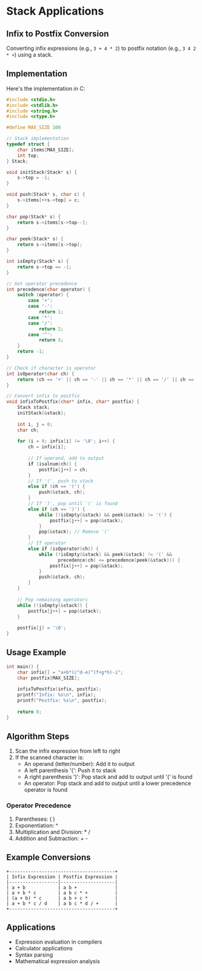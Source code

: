 # Stack Applications

## Infix to Postfix Conversion

Converting infix expressions (e.g., `3 + 4 * 2`) to postfix notation (e.g., `3 4 2 * +`) using a stack.

## Implementation

Here's the implementation in C:

```c
#include <stdio.h>
#include <stdlib.h>
#include <string.h>
#include <ctype.h>

#define MAX_SIZE 100

// Stack implementation
typedef struct {
    char items[MAX_SIZE];
    int top;
} Stack;

void initStack(Stack* s) {
    s->top = -1;
}

void push(Stack* s, char c) {
    s->items[++s->top] = c;
}

char pop(Stack* s) {
    return s->items[s->top--];
}

char peek(Stack* s) {
    return s->items[s->top];
}

int isEmpty(Stack* s) {
    return s->top == -1;
}

// Get operator precedence
int precedence(char operator) {
    switch (operator) {
        case '+':
        case '-':
            return 1;
        case '*':
        case '/':
            return 2;
        case '^':
            return 3;
    }
    return -1;
}

// Check if character is operator
int isOperator(char ch) {
    return (ch == '+' || ch == '-' || ch == '*' || ch == '/' || ch == '^');
}

// Convert infix to postfix
void infixToPostfix(char* infix, char* postfix) {
    Stack stack;
    initStack(&stack);
    
    int i, j = 0;
    char ch;
    
    for (i = 0; infix[i] != '\0'; i++) {
        ch = infix[i];
        
        // If operand, add to output
        if (isalnum(ch)) {
            postfix[j++] = ch;
        }
        // If '(', push to stack
        else if (ch == '(') {
            push(&stack, ch);
        }
        // If ')', pop until '(' is found
        else if (ch == ')') {
            while (!isEmpty(&stack) && peek(&stack) != '(') {
                postfix[j++] = pop(&stack);
            }
            pop(&stack); // Remove '('
        }
        // If operator
        else if (isOperator(ch)) {
            while (!isEmpty(&stack) && peek(&stack) != '(' && 
                   precedence(ch) <= precedence(peek(&stack))) {
                postfix[j++] = pop(&stack);
            }
            push(&stack, ch);
        }
    }
    
    // Pop remaining operators
    while (!isEmpty(&stack)) {
        postfix[j++] = pop(&stack);
    }
    
    postfix[j] = '\0';
}
```

## Usage Example

```c
int main() {
    char infix[] = "a+b*(c^d-e)^(f+g*h)-i";
    char postfix[MAX_SIZE];
    
    infixToPostfix(infix, postfix);
    printf("Infix: %s\n", infix);
    printf("Postfix: %s\n", postfix);
    
    return 0;
}
```

## Algorithm Steps

1. Scan the infix expression from left to right
2. If the scanned character is:
   - An operand (letter/number): Add it to output
   - A left parenthesis '(': Push it to stack
   - A right parenthesis ')': Pop stack and add to output until '(' is found
   - An operator: Pop stack and add to output until a lower precedence operator is found

### Operator Precedence
1. Parentheses: ( )
2. Exponentiation: ^
3. Multiplication and Division: * /
4. Addition and Subtraction: + -

## Example Conversions

```text
+---------------------------------------+
| Infix Expression | Postfix Expression |
|------------------|--------------------|
| a + b            | a b +              |
| a + b * c        | a b c * +          |
| (a + b) * c      | a b + c *          |
| a + b * c / d    | a b c * d / +      |
+---------------------------------------+

```

## Applications
- Expression evaluation in compilers
- Calculator applications
- Syntax parsing
- Mathematical expression analysis

